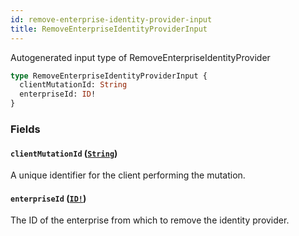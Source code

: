 ```yaml
---
id: remove-enterprise-identity-provider-input
title: RemoveEnterpriseIdentityProviderInput
---
```


Autogenerated input type of RemoveEnterpriseIdentityProvider

```graphql
type RemoveEnterpriseIdentityProviderInput {
  clientMutationId: String
  enterpriseId: ID!
}
```

### Fields

#### `clientMutationId` ([`String`](/docs/api/scalars/string))

A unique identifier for the client performing the mutation.

#### `enterpriseId` ([`ID!`](/docs/api/scalars/id))

The ID of the enterprise from which to remove the identity provider.
